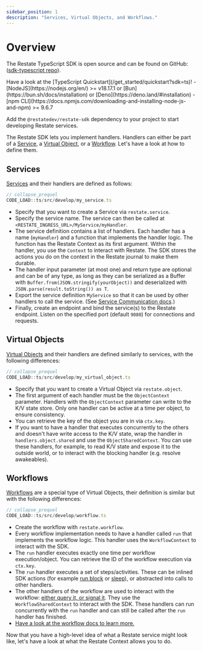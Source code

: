 ```yaml
---
sidebar_position: 1
description: "Services, Virtual Objects, and Workflows."
---
```



# Overview

The Restate TypeScript SDK is open source and can be found on GitHub: ([sdk-typescript repo](https://github.com/restatedev/sdk-typescript)).

<Admonition type="tip" icon="🚀" title="Set up your project in seconds">
Have a look at the [TypeScript Quickstart](/get_started/quickstart?sdk=ts)!
</Admonition>

<Admonition type="note" title="Prerequisites">
- [NodeJS](https://nodejs.org/en/) >= v18.17.1 or [Bun](https://bun.sh/docs/installation) or [Deno](https://deno.land/#installation)
- [npm CLI](https://docs.npmjs.com/downloading-and-installing-node-js-and-npm) >= 9.6.7
</Admonition>

Add the `@restatedev/restate-sdk` dependency to your project to start developing Restate services.

The Restate SDK lets you implement handlers.
Handlers can either be part of a [Service](/concepts/services#services-1), a [Virtual Object](/concepts/services#virtual-objects), or a [Workflow](/concepts/services#workflows). Let's have a look at how to define them.

## Services

[Services](/concepts/services#services-1) and their handlers are defined as follows:

```typescript
// collapse_prequel
CODE_LOAD::ts/src/develop/my_service.ts
```

- Specify that you want to create a Service via `restate.service`.
- Specify the service name. The service can then be called at `<RESTATE_INGRESS_URL>/MyService/myHandler`.
- The service definition contains a list of handlers.
  Each handler has a name (`myHandler`) and a function that implements the handler logic.
  The function has the Restate Context as its first argument.
  Within the handler, you use the `Context` to interact with Restate.
  The SDK stores the actions you do on the context in the Restate journal to make them durable.
- The handler input parameter (at most one) and return type are optional and can be of any type, as long as they can be serialized as a Buffer with `Buffer.from(JSON.stringify(yourObject))` and deserialized with `JSON.parse(result.toString()) as T`.
- Export the service definition `MyService` so that it can be used by other handlers to call the service. (See [Service Communication docs](/develop/ts/service-communication).)
- Finally, create an endpoint and bind the service(s) to the Restate endpoint. Listen on the specified port (default `9080`) for connections and requests.

## Virtual Objects

[Virtual Objects](/concepts/services#virtual-objects) and their handlers are defined similarly to services, with the following differences:

```typescript
// collapse_prequel
CODE_LOAD::ts/src/develop/my_virtual_object.ts
```

- Specify that you want to create a Virtual Object via `restate.object`.
- The first argument of each handler must be the `ObjectContext` parameter.
Handlers with the `ObjectContext` parameter can write to the K/V state store.
Only one handler can be active at a time per object, to ensure consistency.
- You can retrieve the key of the object you are in via `ctx.key`.
- If you want to have a handler that executes concurrently to the others and doesn't have write access to the K/V state, wrap the handler in `handlers.object.shared` and use the `ObjectSharedContext`.
You can use these handlers, for example, to read K/V state and expose it to the outside world, or to interact with the blocking handler (e.g. resolve awakeables).

## Workflows

[Workflows](/concepts/services#workflows) are a special type of Virtual Objects, their definition is similar but with the following differences:

```typescript
// collapse_prequel
CODE_LOAD::ts/src/develop/workflow.ts
```

- Create the workflow with `restate.workflow`.
- Every workflow implementation needs to have a handler called `run` that implements the workflow logic.
This handler uses the `WorkflowContext` to interact with the SDK.
- The `run` handler executes exactly one time per workflow execution/object. You can retrieve the ID of the workflow execution via `ctx.key`.
- The `run` handler executes a set of steps/activities. These can be inlined SDK actions (for example [run block](/develop/ts/journaling-results#journaled-actions) or [sleep](/develop/ts/durable-timers)), or abstracted into calls to other handlers.
- The other handlers of the workflow are used to interact with the workflow: [either query it, or signal it](/develop/ts/workflows#implementing-workflows).
They use the `WorkflowSharedContext` to interact with the SDK.
These handlers can run concurrently with the `run` handler and can still be called after the `run` handler has finished.
- [Have a look at the workflow docs to learn more.](/develop/ts/workflows)


Now that you have a high-level idea of what a Restate service might look like, let's have a look at what the Restate Context allows you to do.
